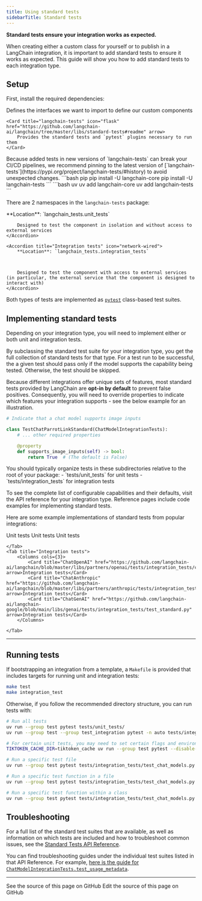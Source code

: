 ```yaml
---
title: Using standard tests
sidebarTitle: Standard tests
---
```


**Standard tests ensure your integration works as expected.**

When creating either a custom class for yourself or to publish in a LangChain integration, it is important to add standard tests to ensure it works as expected. This guide will show you how to add standard tests to each integration type.

## Setup

First, install the required dependencies:

<CardGroup cols={2}>
    <Card title="langchain-core" icon="cube" href="https://github.com/langchain-ai/langchain/tree/master/libs/core#readme" arrow>
        Defines the interfaces we want to import to define our custom components
    </Card>

    <Card title="langchain-tests" icon="flask" href="https://github.com/langchain-ai/langchain/tree/master/libs/standard-tests#readme" arrow>
        Provides the standard tests and `pytest` plugins necessary to run them
    </Card>
</CardGroup>



<Warning>
    Because added tests in new versions of `langchain-tests` can break your CI/CD pipelines, we recommend pinning to the latest version of [`langchain-tests`](https://pypi.org/project/langchain-tests/#history) to avoid unexpected changes.
</Warning>


<CodeGroup>
    ```bash pip
    pip install -U langchain-core
    pip install -U langchain-tests
    ```
    ```bash uv
    uv add langchain-core
    uv add langchain-tests
    ```
</CodeGroup>




There are 2 namespaces in the `langchain-tests` package:

<AccordionGroup>
    <Accordion title="Unit tests" icon="gear">
        **Location**: `langchain_tests.unit_tests`



        Designed to test the component in isolation and without access to external services
    </Accordion>

    <Accordion title="Integration tests" icon="network-wired">
        **Location**: `langchain_tests.integration_tests`



        Designed to test the component with access to external services (in particular, the external service that the component is designed to interact with)
    </Accordion>
</AccordionGroup>

Both types of tests are implemented as [`pytest`](https://docs.pytest.org/en/stable/) class-based test suites.


## Implementing standard tests

Depending on your integration type, you will need to implement either or both unit and integration tests.

By subclassing the standard test suite for your integration type, you get the full collection of standard tests for that type. For a test run to be successful, the a given test should pass only if the model supports the capability being tested. Otherwise, the test should be skipped.

Because different integrations offer unique sets of features, most standard tests provided by LangChain are **opt-in by default** to prevent false positives. Consequently, you will need to override properties to indicate which features your integration supports - see the below example for an illustration.

```python tests/integration_tests/test_standard.py
# Indicate that a chat model supports image inputs

class TestChatParrotLinkStandard(ChatModelIntegrationTests):
    # ... other required properties

    @property
    def supports_image_inputs(self) -> bool:
        return True  # (The default is False)
```



<Note>
    You should typically organize tests in these subdirectories relative to the root of your package:
    - `tests/unit_tests` for unit tests
    - `tests/integration_tests` for integration tests
</Note>

To see the complete list of configurable capabilities and their defaults, visit the API reference for your integration type. Reference pages include code examples for implementing standard tests.

<Columns cols={2}>
    <Card title="Unit tests" href="https://python.langchain.com/api_reference/standard_tests/unit_tests.html" icon="gear" arrow />
    <Card title="Integration tests" href="https://python.langchain.com/api_reference/standard_tests/integration_tests.html" icon="network-wired" arrow />
</Columns>



Here are some example implementations of standard tests from popular integrations:

<Tabs>
    <Tab title="Unit tests">
        <Columns cols={3}>
            <Card title="ChatOpenAI" href="https://github.com/langchain-ai/langchain/blob/master/libs/partners/openai/tests/unit_tests/chat_models/test_base_standard.py" arrow>Unit tests</Card>
            <Card title="ChatAnthropic" href="https://github.com/langchain-ai/langchain/blob/master/libs/partners/anthropic/tests/unit_tests/test_standard.py" arrow>Unit tests</Card>
            <Card title="ChatGenAI" href="https://github.com/langchain-ai/langchain-google/blob/main/libs/genai/tests/unit_tests/test_standard.py" arrow>Unit tests</Card>
        </Columns>

    </Tab>
    <Tab title="Integration tests">
        <Columns cols={3}>
            <Card title="ChatOpenAI" href="https://github.com/langchain-ai/langchain/blob/master/libs/partners/openai/tests/integration_tests/chat_models/test_base_standard.py" arrow>Integration tests</Card>
            <Card title="ChatAnthropic" href="https://github.com/langchain-ai/langchain/blob/master/libs/partners/anthropic/tests/integration_tests/test_standard.py" arrow>Integration tests</Card>
            <Card title="ChatGenAI" href="https://github.com/langchain-ai/langchain-google/blob/main/libs/genai/tests/integration_tests/test_standard.py" arrow>Integration tests</Card>
        </Columns>

    </Tab>
</Tabs>

---

## Running tests

If bootstrapping an integration from a template, a `Makefile` is provided that includes targets for running unit and integration tests:

```bash
make test
make integration_test
```

Otherwise, if you follow the recommended directory structure, you can run tests with:

```bash
# Run all tests
uv run --group test pytest tests/unit_tests/
uv run --group test --group test_integration pytest -n auto tests/integration_tests/

# For certain unit tests, you may need to set certain flags and environment variables:
TIKTOKEN_CACHE_DIR=tiktoken_cache uv run --group test pytest --disable-socket --allow-unix-socket tests/unit_tests/

# Run a specific test file
uv run --group test pytest tests/integration_tests/test_chat_models.py

# Run a specific test function in a file
uv run --group test pytest tests/integration_tests/test_chat_models.py::test_chat_completions

# Run a specific test function within a class
uv run --group test pytest tests/integration_tests/test_chat_models.py::TestChatParrotLinkIntegration::test_chat_completions
```



## Troubleshooting

For a full list of the standard test suites that are available, as well as information on which tests are included and how to troubleshoot common issues, see the [Standard Tests API Reference](https://python.langchain.com/api_reference/standard_tests/index.html).

You can find troubleshooting guides under the individual test suites listed in that API Reference. For example, [here is the guide for `ChatModelIntegrationTests.test_usage_metadata`](https://python.langchain.com/api_reference/standard_tests/integration_tests/langchain_tests.integration_tests.chat_models.ChatModelIntegrationTests.html#langchain_tests.integration_tests.chat_models.ChatModelIntegrationTests.test_usage_metadata).

---

<CardGroup cols={2}>
  <Card title="View Source" icon="eye" href="https://github.com/langchain-ai/docs/blob/main/src/oss/contributing/standard-tests-langchain.mdx">
    See the source of this page on GitHub
  </Card>
  <Card title="Edit Source" icon="pen-to-square" href="https://github.com/langchain-ai/docs/edit/main/src/oss/contributing/standard-tests-langchain.mdx">
    Edit the source of this page on GitHub
  </Card>
</CardGroup>
